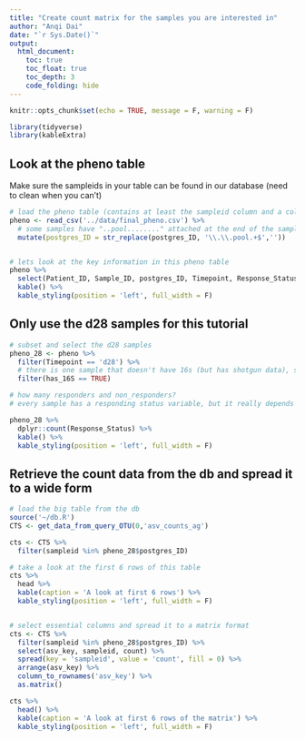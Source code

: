 ```yaml
---
title: "Create count matrix for the samples you are interested in"
author: "Anqi Dai"
date: "`r Sys.Date()`"
output:
  html_document:
    toc: true
    toc_float: true
    toc_depth: 3
    code_folding: hide
---
```


```r
knitr::opts_chunk$set(echo = TRUE, message = F, warning = F)
```

```r
library(tidyverse)
library(kableExtra)
```

## Look at the pheno table

Make sure the sampleids in your table can be found in our database (need to clean when you can't)

```r
# load the pheno table (contains at least the sampleid column and a column with phenotype information that you are interested in, such as Toxicity Y and N, Responding status: responder and non_responder)
pheno <- read_csv('../data/final_pheno.csv') %>% 
  # some samples have "..pool........" attached at the end of the sampleid, remove them
  mutate(postgres_ID = str_replace(postgres_ID, '\\.\\.pool.+$',''))


# lets look at the key information in this pheno table
pheno %>% 
  select(Patient_ID, Sample_ID, postgres_ID, Timepoint, Response_Status ) %>% 
  kable() %>% 
  kable_styling(position = 'left', full_width = F)
```


## Only use the d28 samples for this tutorial

```r
# subset and select the d28 samples
pheno_28 <- pheno %>% 
  filter(Timepoint == 'd28') %>% 
  # there is one sample that doesn't have 16s (but has shotgun data), so remove it
  filter(has_16S == TRUE)

# how many responders and non_responders?
# every sample has a responding status variable, but it really depends on the day 28 response. In other words, for the sample patient's samples, day 0 response will be the same as day 28's.

pheno_28 %>% 
  dplyr::count(Response_Status) %>% 
  kable() %>% 
  kable_styling(position = 'left', full_width = F)
```


## Retrieve the count data from the db and spread it to a wide form


```r
# load the big table from the db
source('~/db.R')
CTS <- get_data_from_query_OTU(0,'asv_counts_ag')
```


```r
cts <- CTS %>% 
  filter(sampleid %in% pheno_28$postgres_ID)

# take a look at the first 6 rows of this table
cts %>% 
  head %>% 
  kable(caption = 'A look at first 6 rows') %>% 
  kable_styling(position = 'left', full_width = F)


# select essential columns and spread it to a matrix format
cts <- CTS %>% 
  filter(sampleid %in% pheno_28$postgres_ID) %>% 
  select(asv_key, sampleid, count) %>% 
  spread(key = 'sampleid', value = 'count', fill = 0) %>% 
  arrange(asv_key) %>% 
  column_to_rownames('asv_key') %>% 
  as.matrix()

cts %>% 
  head() %>% 
  kable(caption = 'A look at first 6 rows of the matrix') %>% 
  kable_styling(position = 'left', full_width = F)

```


